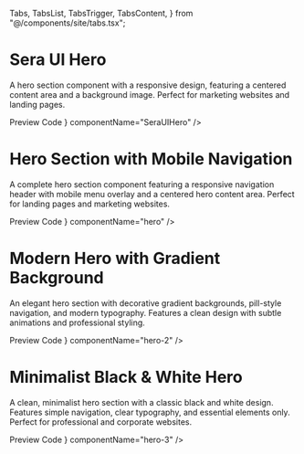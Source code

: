   Tabs,
  TabsList,
  TabsTrigger,
  TabsContent,
} from "@/components/site/tabs.tsx";

<HideTOC />


#  Sera UI Hero
A hero section component with a responsive design, featuring a centered content area and a background image. Perfect for marketing websites and landing pages.

<Tabs defaultValue="preview" className="">
  <TabsList>
    <TabsTrigger value="preview">Preview</TabsTrigger>
    <TabsTrigger value="code">Code</TabsTrigger>
  </TabsList>
  <TabsContent value="preview">
    <ComponentRenderer component={<SeraUIHero />} componentName="SeraUIHero" />
  </TabsContent>
  <TabsContent value="code">
    <CodeBlock filePath="src/app/docs/hero/hero4.tsx" />
  </TabsContent>
</Tabs>


# Hero Section with Mobile Navigation

A complete hero section component featuring a responsive navigation header with mobile menu overlay and a centered hero content area. Perfect for landing pages and marketing websites.

<Tabs defaultValue="preview" className="">
  <TabsList>
    <TabsTrigger value="preview">Preview</TabsTrigger>
    <TabsTrigger value="code">Code</TabsTrigger>
  </TabsList>
  <TabsContent value="preview">
    <ComponentRenderer component={<Hero />} componentName="hero" />
  </TabsContent>
  <TabsContent value="code">
    <CodeBlock filePath="src/app/docs/hero/hero.tsx" />
  </TabsContent>
</Tabs>

# Modern Hero with Gradient Background

An elegant hero section with decorative gradient backgrounds, pill-style navigation, and modern typography. Features a clean design with subtle animations and professional styling.

<Tabs defaultValue="preview" className="">
  <TabsList>
    <TabsTrigger value="preview">Preview</TabsTrigger>
    <TabsTrigger value="code">Code</TabsTrigger>
  </TabsList>
  <TabsContent value="preview">
    <ComponentRenderer component={<Hero2 />} componentName="hero-2" />
  </TabsContent>
  <TabsContent value="code">
    <CodeBlock filePath="src/app/docs/hero/hero2.tsx" />
  </TabsContent>
</Tabs>

# Minimalist Black & White Hero

A clean, minimalist hero section with a classic black and white design. Features simple navigation, clear typography, and essential elements only. Perfect for professional and corporate websites.

<Tabs defaultValue="preview" className="">
  <TabsList>
    <TabsTrigger value="preview">Preview</TabsTrigger>
    <TabsTrigger value="code">Code</TabsTrigger>
  </TabsList>
  <TabsContent value="preview">
    <ComponentRenderer component={<Hero3 />} componentName="hero-3" />
  </TabsContent>
  <TabsContent value="code">
    <CodeBlock filePath="src/app/docs/hero/hero3.tsx" />
  </TabsContent>
</Tabs>

